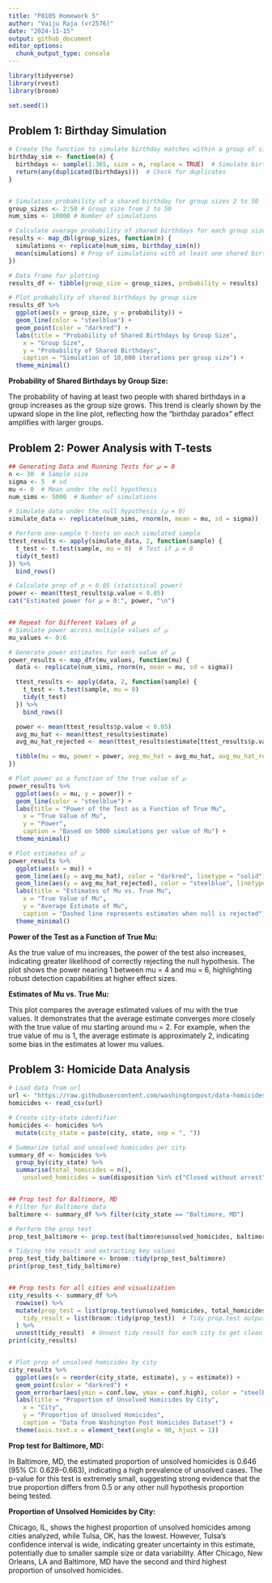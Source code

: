 ```yaml
---
title: "P8105 Homework 5"
author: "Vaiju Raja (vr2576)"
date: "2024-11-15"
output: github_document
editor_options: 
  chunk_output_type: console
---
```



```r

library(tidyverse)
library(rvest)
library(broom)

set.seed(1)

```


## Problem 1: Birthday Simulation

```r

# Create the function to simulate birthday matches within a group of size n
birthday_sim <- function(n) {
  birthdays <- sample(1:365, size = n, replace = TRUE)  # Simulate birthdays for n people, assuming 365 unique days
  return(any(duplicated(birthdays)))  # Check for duplicates
}


# Simulation probability of a shared birthday for group sizes 2 to 50
group_sizes <- 2:50 # Group size from 2 to 50
num_sims <- 10000 # Number of simulations

# Calculate average probability of shared birthdays for each group size
results <- map_dbl(group_sizes, function(n) {
  simulations <- replicate(num_sims, birthday_sim(n))
  mean(simulations) # Prop of simulations with at least one shared birthday
})

# Data frame for plotting
results_df <- tibble(group_size = group_sizes, probability = results)

# Plot probability of shared birthdays by group size
results_df %>%
  ggplot(aes(x = group_size, y = probability)) +
  geom_line(color = "steelblue") +
  geom_point(color = "darkred") + 
  labs(title = "Probability of Shared Birthdays by Group Size",
    x = "Group Size",
    y = "Probability of Shared Birthdays",
    caption = "Simulation of 10,000 iterations per group size") +
  theme_minimal()

```

**Probability of Shared Birthdays by Group Size:**

The probability of having at least two people with shared birthdays in a group increases as the group size grows. This trend is clearly shown by the upward slope in the line plot, reflecting how the "birthday paradox" effect amplifies with larger groups.


## Problem 2: Power Analysis with T-tests

```r

## Generating Data and Running Tests for 𝜇 = 0
n <- 30  # Sample size
sigma <- 5  # sd
mu <- 0  # Mean under the null hypothesis
num_sims <- 5000  # Number of simulations

# Simulate data under the null hypothesis (𝜇 = 0)
simulate_data <- replicate(num_sims, rnorm(n, mean = mu, sd = sigma))

# Perform one-sample t-tests on each simulated sample
ttest_results <- apply(simulate_data, 2, function(sample) {
  t_test <- t.test(sample, mu = 0)  # Test if 𝜇 = 0
  tidy(t_test)
}) %>%
  bind_rows()

# Calculate prop of p < 0.05 (statistical power)
power <- mean(ttest_results$p.value < 0.05)
cat("Estimated power for 𝜇 = 0:", power, "\n")


## Repeat for Different Values of 𝜇
# Simulate power across multiple values of 𝜇
mu_values <- 0:6

# Generate power estimates for each value of 𝜇
power_results <- map_dfr(mu_values, function(mu) {
  data <- replicate(num_sims, rnorm(n, mean = mu, sd = sigma))

  ttest_results <- apply(data, 2, function(sample) {
    t_test <- t.test(sample, mu = 0)
    tidy(t_test)
  }) %>%
    bind_rows()

  power <- mean(ttest_results$p.value < 0.05)
  avg_mu_hat <- mean(ttest_results$estimate)
  avg_mu_hat_rejected <- mean(ttest_results$estimate[ttest_results$p.value < 0.05])

  tibble(mu = mu, power = power, avg_mu_hat = avg_mu_hat, avg_mu_hat_rejected = avg_mu_hat_rejected)
})

# Plot power as a function of the true value of 𝜇
power_results %>%
  ggplot(aes(x = mu, y = power)) +
  geom_line(color = "steelblue") +
  labs(title = "Power of the Test as a Function of True Mu",
    x = "True Value of Mu",
    y = "Power",
    caption = "Based on 5000 simulations per value of Mu") +
  theme_minimal()

# Plot estimates of 𝜇
power_results %>%
  ggplot(aes(x = mu)) +
  geom_line(aes(y = avg_mu_hat), color = "darkred", linetype = "solid") +
  geom_line(aes(y = avg_mu_hat_rejected), color = "steelblue", linetype = "dashed") +
  labs(title = "Estimates of Mu vs. True Mu",
    x = "True Value of Mu",
    y = "Average Estimate of Mu",
    caption = "Dashed line represents estimates when null is rejected") +
  theme_minimal()

```

**Power of the Test as a Function of True Mu:**

As the true value of mu increases, the power of the test also increases, indicating greater likelihood of correctly rejecting the null hypothesis. The plot shows the power nearing 1 between mu = 4 and mu = 6, highlighting robust detection capabilities at higher effect sizes.

**Estimates of Mu vs. True Mu:**

This plot compares the average estimated values of mu with the true values. It demonstrates that the average estimate converges more closely with the true value of mu starting around mu = 2. For example, when the true value of mu is 1, the average estimate is approximately 2, indicating some bias in the estimates at lower mu values.


## Problem 3: Homicide Data Analysis

```r

# Load data from url
url <- "https://raw.githubusercontent.com/washingtonpost/data-homicides/master/homicide-data.csv"
homicides <- read_csv(url)

# Create city-state identifier
homicides <- homicides %>%
  mutate(city_state = paste(city, state, sep = ", "))

# Summarize total and unsolved homicides per city
summary_df <- homicides %>%
  group_by(city_state) %>%
  summarise(total_homicides = n(),
    unsolved_homicides = sum(disposition %in% c("Closed without arrest", "Open/No arrest")))


## Prop test for Baltimore, MD
# Filter for Baltimore data
baltimore <- summary_df %>% filter(city_state == "Baltimore, MD")

# Perform the prop test
prop_test_baltimore <- prop.test(baltimore$unsolved_homicides, baltimore$total_homicides)

# Tidying the result and extracting key values
prop_test_tidy_baltimore <- broom::tidy(prop_test_baltimore)
print(prop_test_tidy_baltimore)


## Prop tests for all cities and visualization
city_results <- summary_df %>%
  rowwise() %>%  
  mutate(prop_test = list(prop.test(unsolved_homicides, total_homicides)),  # Run prop.test and store results as a list
    tidy_result = list(broom::tidy(prop_test))  # Tidy prop.test output
  ) %>%
  unnest(tidy_result)  # Unnest tidy result for each city to get clean data frame
print(city_results)


# Plot prop of unsolved homicides by city
city_results %>%
  ggplot(aes(x = reorder(city_state, estimate), y = estimate)) +
  geom_point(color = "darkred") +
  geom_errorbar(aes(ymin = conf.low, ymax = conf.high), color = "steelblue") +
  labs(title = "Proportion of Unsolved Homicides by City",
    x = "City",
    y = "Proportion of Unsolved Homicides",
    caption = "Data from Washington Post Homicides Dataset") +
  theme(axis.text.x = element_text(angle = 90, hjust = 1)) 


``` 

**Prop test for Baltimore, MD:**

In Baltimore, MD, the estimated proportion of unsolved homicides is 0.646 (95% CI: 0.628–0.663), indicating a high prevalence of unsolved cases. The p-value for this test is extremely small, suggesting strong evidence that the true proportion differs from 0.5 or any other null hypothesis proportion being tested.

**Proportion of Unsolved Homicides by City:**

Chicago, IL, shows the highest proportion of unsolved homicides among cities analyzed, while Tulsa, OK, has the lowest. However, Tulsa's confidence interval is wide, indicating greater uncertainty in this estimate, potentially due to smaller sample size or data variability. After Chicago, New Orleans, LA and Baltimore, MD have the second and third highest proportion of unsolved homicides. 

